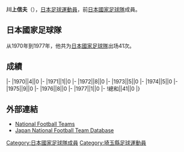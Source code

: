{{Infobox football biography
|name=川上信夫
|image=
|fullname=川上信夫
|birth_date={{Birth date and age|1947|10|4}}
|cityofbirth=[[埼玉縣|埼玉縣]]
|countryofbirth=[[日本|日本]]
|height=1.76 m
|position=[[中场|中场]]
|currentclub=
|years=1971-1978
|clubs=[[柏雷素爾|日立]]
|caps(goals)=
|nationalyears=1970-1977
|nationalteam=[[日本國家足球隊|日本]]
|nationalcaps(goals)=41 (0)
}}
'''川上信夫'''（{{Bd|1947年|10月4日||}}），[[日本|日本]][[足球|足球]][[運動員|運動員]]，前[[日本國家足球隊|日本國家足球隊]]成員。

==日本國家足球隊==
从1970年到1977年，他共为[[日本國家足球隊|日本國家足球隊]]出场41次。

==成績==
{{Football player national team statistics|JPN}}
|-
|1970||4||0
|-
|1971||1||0
|-
|1972||8||0
|-
|1973||5||0
|-
|1974||5||0
|-
|1975||9||0
|-
|1976||8||0
|-
|1977||1||0
|-
!總和||41||0
|}

==外部連結==
{{Reflist}}
*[http://www.national-football-teams.com/v2/player.php?id=21599 National Football Teams] {{Wayback|url=http://www.national-football-teams.com/v2/player.php?id=21599 |date=20121016153136 }}
*[https://web.archive.org/web/20130922171858/http://www.japannationalfootballteam.com/en/players/kawakami_nobuo.html Japan National Football Team Database]

{{Japan-sport-bio-stub}}
{{Soccer-player-stub}}
[[Category:日本國家足球隊成員|Category:日本國家足球隊成員]]
[[Category:埼玉縣足球運動員|Category:埼玉縣足球運動員]]